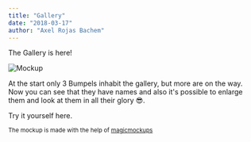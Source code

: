 ```yaml
---
title: "Gallery"
date: "2018-03-17"
author: "Axel Rojas Bachem"
---
```


The Gallery is here!

![Mockup](../images/gallery.jpg)

At the start only 3 Bumpels inhabit the gallery, but more are on the way. Now you can see that they have names and also it's possible to enlarge them and look at them in all their glory :sunglasses:.

Try it yourself <Link to="/gallery">here</Link>.

<small>The mockup is made with the help of <a href="https://magicmockups.com/" target="_blank" rel="noreferrer">magicmockups</a></small>
